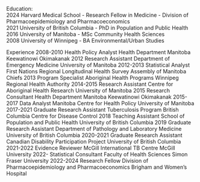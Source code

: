 Education:\
2024 Harvard Medical School - Research Fellow in Medicine - Division of
Pharmacoepidemiology and Pharmacoeconomics\
2021 University of British Columbia - PhD in Population and Public
Health\
2016 University of Manitoba - MSc Community Health Sciences\
2008 University of Winnipeg - BA Environmental/Urban Studies

Experience 2008-2010 Health Policy Analyst Health Department Manitoba
Keewatinowi Okimakanak 2012 Research Assistant Department of Emergency
Medicine University of Manitoba 2012-2013 Statistical Analyst First
Nations Regional Longitudinal Health Survey Assembly of Manitoba Chiefs
2013 Program Specialist Aboriginal Health Programs Winnipeg Regional
Health Authority 2014-2015 Research Assistant Centre for Aboriginal
Health Research University of Manitoba 2015 Research Consultant Health
Department Manitoba Keewatinowi Okimakanak 2015-2017 Data Analyst
Manitoba Centre for Health Policy University of Manitoba 2017-2021
Graduate Research Assistant Tuberculosis Program British Columbia Centre
for Disease Control 2018 Teaching Assistant School of Population and
Public Health University of British Columbia 2019 Graduate Research
Assistant Department of Pathology and Laboratory Medicine University of
British Columbia 2020-2021 Graduate Research Assistant Canadian
Disability Participation Project University of British Columbia
2021-2022 Evidence Reviewer McGill International TB Centre McGill
University 2022- Statistical Consultant Faculty of Health Sciences Simon
Fraser University 2022-2024 Research Fellow Division of
Pharmacoepidemiology and Pharmacoeconomics Brigham and Women's Hospital

